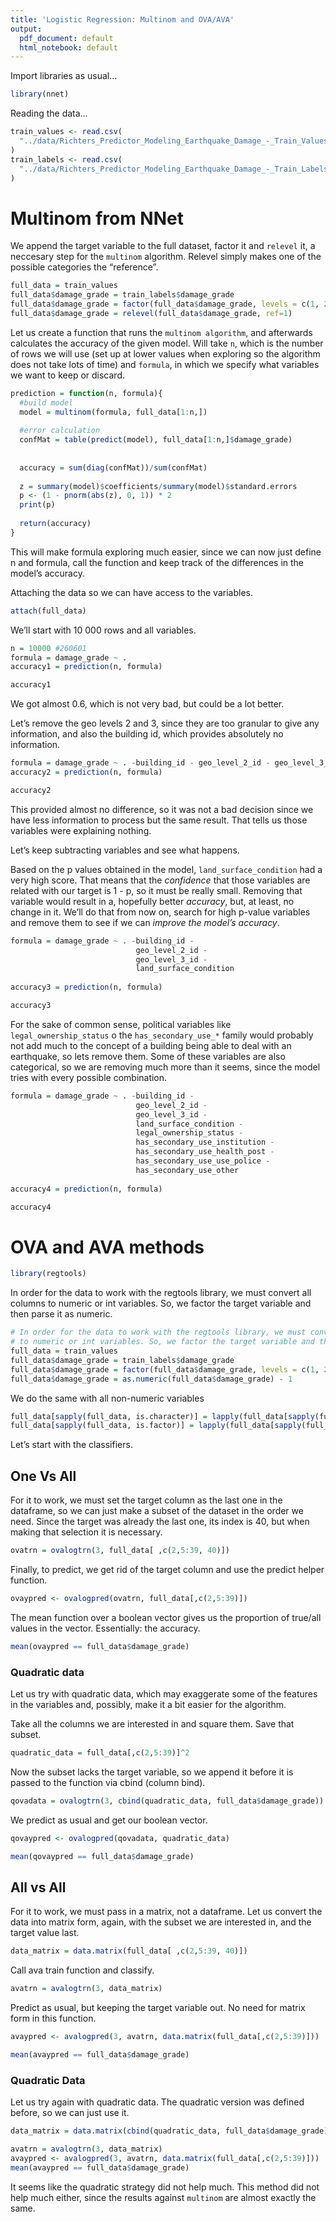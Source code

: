 ```yaml
---
title: 'Logistic Regression: Multinom and OVA/AVA'
output:
  pdf_document: default
  html_notebook: default
---
```


Import libraries as usual...
```r
library(nnet)
```

Reading the data...
```r
train_values <- read.csv(
  "../data/Richters_Predictor_Modeling_Earthquake_Damage_-_Train_Values.csv"
)
train_labels <- read.csv(
  "../data/Richters_Predictor_Modeling_Earthquake_Damage_-_Train_Labels.csv"
)
```

# Multinom from NNet

We append the target variable to the full dataset, factor it and `relevel` it, a 
neccesary step for the `multinom` algorithm. Relevel simply makes one of the possible
categories the "reference".
```r
full_data = train_values
full_data$damage_grade = train_labels$damage_grade
full_data$damage_grade = factor(full_data$damage_grade, levels = c(1, 2, 3), labels=c("low damage", "medium damage", "almost destructed"))
full_data$damage_grade = relevel(full_data$damage_grade, ref=1)
```

Let us create a function that runs the `multinom algorithm`, and afterwards calculates
the accuracy of the given model. Will take `n`, which is the number of rows we will
use (set up at lower values when exploring so the algorithm does not take lots of time)
and `formula`, in which we specify what variables we want to keep or discard.
```r
prediction = function(n, formula){
  #build model
  model = multinom(formula, full_data[1:n,])
  
  #error calculation
  confMat = table(predict(model), full_data[1:n,]$damage_grade)
  
  
  accuracy = sum(diag(confMat))/sum(confMat)
  
  z = summary(model)$coefficients/summary(model)$standard.errors
  p <- (1 - pnorm(abs(z), 0, 1)) * 2
  print(p)
  
  return(accuracy)
}
```

This will make formula exploring much easier, since we can now just define n and
formula, call the function and keep track of the differences in the model's accuracy.

Attaching the data so we can have access to the variables.
```r
attach(full_data)
```

We'll start with 10 000 rows and all variables.
```r
n = 10000 #260601
formula = damage_grade ~ . 
accuracy1 = prediction(n, formula)
```
```r
accuracy1
```
We got almost 0.6, which is not very bad, but could be a lot better.


Let's remove the geo levels 2 and 3, since they are too granular to give any
information, and also the building id, which provides absolutely no information.
```r
formula = damage_grade ~ . -building_id - geo_level_2_id - geo_level_3_id
accuracy2 = prediction(n, formula)
```


```r
accuracy2
```

This provided almost no difference, so it was not a bad decision since we have
less information to process but the same result. That tells us those variables
were explaining nothing.

Let's keep subtracting variables and see what happens.

Based on the p values obtained in the model, `land_surface_condition` had a very
high score. That means that the *confidence* that those variables are related with
our target is 1 - p, so it must be really small. Removing that variable would 
result in a, hopefully better *accuracy*, but, at least, no change in it. We'll do
that from now on, search for high p-value variables and remove them to see if
we can *improve the model's accuracy*.


```r
formula = damage_grade ~ . -building_id - 
                            geo_level_2_id - 
                            geo_level_3_id - 
                            land_surface_condition
  
accuracy3 = prediction(n, formula)
```
```r
accuracy3
```

For the sake of common sense, political variables like `legal_ownership_status` o
the `has_secondary_use_*` family would probably not add much to the concept of a 
building being able to deal with an earthquake, so lets remove them. Some of these variables are also categorical, so we are removing much more than it seems, 
since the model tries with every possible combination.
```r
formula = damage_grade ~ . -building_id - 
                            geo_level_2_id - 
                            geo_level_3_id - 
                            land_surface_condition -
                            legal_ownership_status -
                            has_secondary_use_institution -
                            has_secondary_use_health_post -
                            has_secondary_use_use_police -
                            has_secondary_use_other
  
accuracy4 = prediction(n, formula)
```


```r
accuracy4
```

# OVA and AVA methods
```r
library(regtools)
```

In order for the data to work with the regtools library, we must convert all columns
to numeric or int variables. So, we factor the target variable and then parse it as numeric.
```r
# In order for the data to work with the regtools library, we must convert all columns
# to numeric or int variables. So, we factor the target variable and then parse it as numeric.
full_data = train_values
full_data$damage_grade = train_labels$damage_grade
full_data$damage_grade = factor(full_data$damage_grade, levels = c(1, 2, 3), labels=c("low damage", "medium damage", "almost destructed"))
full_data$damage_grade = as.numeric(full_data$damage_grade) - 1 
```


We do the same with all non-numeric variables
```r
full_data[sapply(full_data, is.character)] = lapply(full_data[sapply(full_data, is.character)], as.factor)
full_data[sapply(full_data, is.factor)] = lapply(full_data[sapply(full_data, is.factor)], function(x) {as.numeric(x)-1})

```


Let's start with the classifiers.

## One Vs All
For it to work, we must set the target column as the last one in the dataframe,
so we can just make a subset of the dataset in the order we need. Since the target
was already the last one, its index is 40, but when making that selection it is
necessary.

```r
ovatrn = ovalogtrn(3, full_data[ ,c(2,5:39, 40)])
```


Finally, to predict, we get rid of the target column and use the 
predict helper function.
```r
ovaypred <- ovalogpred(ovatrn, full_data[,c(2,5:39)])
```

The mean function over a boolean vector gives us the proportion of true/all
values in the vector. Essentially: the accuracy.
```r
mean(ovaypred == full_data$damage_grade)
```

### Quadratic data
Let us try with quadratic data, which may exaggerate some of the features in
the variables and, possibly, make it a bit easier for the algorithm.

Take all the columns we are interested in and square them. Save that subset.

```r
quadratic_data = full_data[,c(2,5:39)]^2
```

Now the subset lacks the target variable, so we append it before it is passed
to the function via cbind (column bind).

```r
qovadata = ovalogtrn(3, cbind(quadratic_data, full_data$damage_grade))
```

We predict as usual and get our boolean vector.
```r
qovaypred <- ovalogpred(qovadata, quadratic_data)
```

```r
mean(qovaypred == full_data$damage_grade)
```

## All vs All
For it to work, we must pass in a matrix, not a dataframe. Let us convert 
the data into matrix form, again, with the subset we are interested in, and 
the target value last.

```r
data_matrix = data.matrix(full_data[ ,c(2,5:39, 40)])
```

Call ava train function and classify.
```r
avatrn = avalogtrn(3, data_matrix)
```

Predict as usual, but keeping the target variable out. No need for matrix form
in this function.
```r
avaypred <- avalogpred(3, avatrn, data.matrix(full_data[,c(2,5:39)]))
```

```r
mean(avaypred == full_data$damage_grade)
```


### Quadratic Data
Let us try again with quadratic data.
The quadratic version was defined before, so we can just use it.
```r
data_matrix = data.matrix(cbind(quadratic_data, full_data$damage_grade))
```

```r
avatrn = avalogtrn(3, data_matrix)
avaypred <- avalogpred(3, avatrn, data.matrix(full_data[,c(2,5:39)]))
mean(avaypred == full_data$damage_grade)
```

It seems like the quadratic strategy did not help much. This method did not help
much either, since the results against `multinom` are almost exactly the same.



